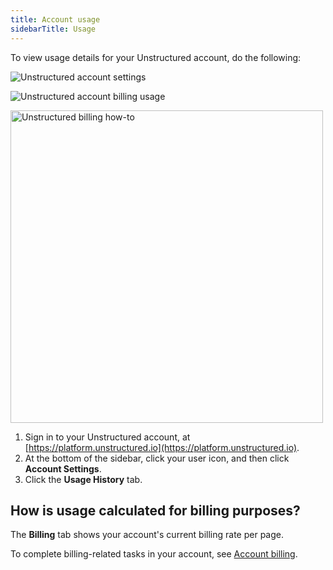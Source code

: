 ```yaml
---
title: Account usage
sidebarTitle: Usage
---
```



<EnterpriseSelfHostedDifferences />

To view usage details for your Unstructured account, do the following:

![Unstructured account settings](/img/ui/AccountSettings.png)

![Unstructured account billing usage](/img/ui/AccountUsage.png)

<img src="https://unstructured-tech-docs.s3.amazonaws.com/Unstructured-Platform-Billing.gif" alt="Unstructured billing how-to" width="500" />

1. Sign in to your Unstructured account, at [https://platform.unstructured.io](https://platform.unstructured.io).
2. At the bottom of the sidebar, click your user icon, and then click **Account Settings**.
3. Click the **Usage History** tab.

## How is usage calculated for billing purposes?


<SharedPagesBilling />

The **Billing** tab shows your account's current billing rate per page.

To complete billing-related tasks in your account, see [Account billing](/ui/account/billing).